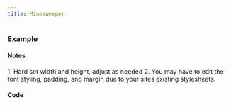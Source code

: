 ```yaml
---
title: Minesweeper
---
```




<h3>Example</h3>

<div style={{width: '400px', margin: '100px auto'}}>
  <Minesweeper client:load/>
</div>

<h4>Notes</h4>
1. Hard set width and height, adjust as needed
2. You may have to edit the font styling, padding, and margin due to your sites existing stylesheets.

<h4>Code</h4>

<Tabs>
  <TabItem label="React" icon="seti:react">
    <Code code={reactCode} lang="js" title={'custom_roles.jsx'} />
  </TabItem>
  <TabItem label="Css" icon="seti:css">
    <Code code={cssCode} lang="css" title={'custom_roles.css'} />
  </TabItem>
</Tabs>
